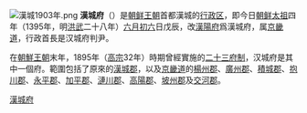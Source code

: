 {{Expand Korean}}
{{About|朝鲜王朝的首都|“汉城”的其他意思|汉城 (消歧义)}}
[[File:漢城1903年.png|thumb]]
'''漢城府'''（{{kor|諺=한성부|漢=漢城府|羅=Hanseong bu|f=y}}）是[[朝鲜王朝|朝鲜王朝]]首都漢城的[[行政区|行政区]]，即今日[[朝鲜太祖|朝鲜太祖]]四年（1395年，明[[洪武|洪武]]二十八年）[[六月初六|六月初六]]日戊辰，改[[漢陽府|漢陽府]]爲漢城府，属[[京畿道|京畿道]]，行政首長是汉城府判尹。

在[[朝鮮王朝|朝鮮王朝]]末年，1895年（[[朝鮮高宗|高宗]]32年）時期曾經實施的[[二十三府制|二十三府制]]，汉城府是其中一個府。範圍包括了原來的[[首爾|漢城郡]]，以及[[京畿道|京畿道]]的[[楊州郡|楊州郡]]、[[廣州市_(京畿道)|廣州郡]]、[[積城郡|積城郡]]、[[抱川市|抱川郡]]、[[永平郡|永平郡]]、[[加平郡|加平郡]]、[[漣川郡|漣川郡]]、[[高陽市|高陽郡]]、[[坡州市|坡州郡]]及[[交河郡|交河郡]]。

{{korea-hist-stub}}
{{DEFAULTSORT:Hansung}}
[[Category:漢城府|]]